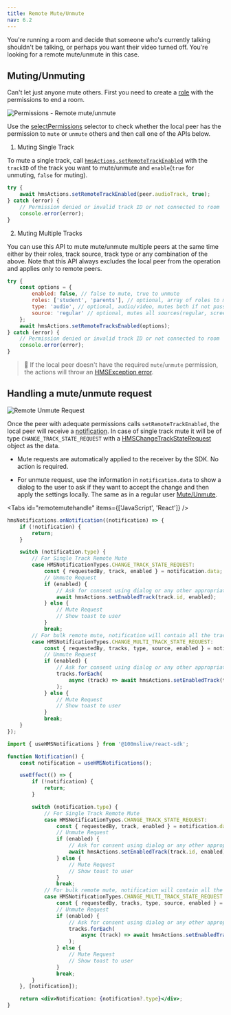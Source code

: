 ```yaml
---
title: Remote Mute/Unmute
nav: 6.2
---
```


You're running a room and decide that someone who's currently talking shouldn't be talking, or perhaps you want their video turned off. You're looking for a remote mute/unmute in this case.

## Muting/Unmuting

Can't let just anyone mute others. First you need to create a [role](/javascript/v2/foundation/templates-and-roles) with the permissions to end a room.

![Permissions - Remote mute/unmute](/guides/permissions.png)

Use the [selectPermissions](/javascript/v2/how--to-guides/control-remote-peers/change-role#know-thy-permissions) selector to check whether the local peer has the
permission to `mute` or `unmute` others and then call one of the APIs below.

1. Muting Single Track

To mute a single track, call [`hmsActions.setRemoteTrackEnabled`](/api-reference/javascript/v2/interfaces/HMSActions#set-remote-track-enabled)
with the `trackID` of the track you want to mute/unmute and `enable`(`true` for unmuting, `false` for muting).

```js
try {
    await hmsActions.setRemoteTrackEnabled(peer.audioTrack, true);
} catch (error) {
    // Permission denied or invalid track ID or not connected to room
    console.error(error);
}
```

2. Muting Multiple Tracks

You can use this API to mute mute/unmute multiple peers at the same time either by their roles, track source, track type
or any combination of the above. Note that this API always excludes
the local peer from the operation and applies only to remote peers.

```js
try {
    const options = {
        enabled: false, // false to mute, true to unmute
        roles: ['student', 'parents'], // optional, array of roles to mute, mutes everyone if not passed
        type: 'audio', // optional, audio/video, mutes both if not passed
        source: 'regular' // optional, mutes all sources(regular, screen etc.) if not passed
    };
    await hmsActions.setRemoteTracksEnabled(options);
} catch (error) {
    // Permission denied or invalid track ID or not connected to room
    console.error(error);
}
```

> 🚧 If the local peer doesn't have the required `mute`/`unmute` permission, the actions will throw an [HMSException error](/javascript/v2/how--to-guides/debugging/error-handling).

## Handling a mute/unmute request

![Remote Unmute Request](/guides/remote-unmute.png)

Once the peer with adequate permissions calls `setRemoteTrackEnabled`, the local peer will receive a [notification](/javascript/v2/how--to-guides/listen-to-room-events/notifications).
In case of single track mute it will be of type `CHANGE_TRACK_STATE_REQUEST` with a
[HMSChangeTrackStateRequest](/api-reference/javascript/v2/interfaces/HMSChangeTrackStateRequest) object as the data.

-   Mute requests are automatically applied to the receiver by the SDK. No action is required.

-   For unmute request, use the information in `notification.data` to show a dialog to the user to ask if they want to accept
    the change and then apply the settings locally. The same as in a regular user [Mute/Unmute](/javascript/v2/how--to-guides/set-up-video-conferencing/mute).

<Tabs id="remotemutehandle" items={['JavaScript', 'React']} />

<Tab id='remotemutehandle-0'>

```js
hmsNotifications.onNotification((notification) => {
    if (!notification) {
        return;
    }

    switch (notification.type) {
        // For Single Track Remote Mute
        case HMSNotificationTypes.CHANGE_TRACK_STATE_REQUEST:
            const { requestedBy, track, enabled } = notification.data;
            // Unmute Request
            if (enabled) {
                // Ask for consent using dialog or any other appropriate UI
                await hmsActions.setEnabledTrack(track.id, enabled);
            } else {
                // Mute Request
                // Show toast to user
            }
            break;
        // For bulk remote mute, notification will contain all the tracks which will be impacted by this request
        case HMSNotificationTypes.CHANGE_MULTI_TRACK_STATE_REQUEST:
            const { requestedBy, tracks, type, source, enabled } = notification.data;
            // Unmute Request
            if (enabled) {
                // Ask for consent using dialog or any other appropriate UI
                tracks.forEach(
                    async (track) => await hmsActions.setEnabledTrack(track.id, enabled)
                );
            } else {
                // Mute Request
                // Show toast to user
            }
            break;
    }
});
```

</Tab>

<Tab id='remotemutehandle-1'>

```jsx
import { useHMSNotifications } from '@100mslive/react-sdk';

function Notification() {
    const notification = useHMSNotifications();

    useEffect(() => {
        if (!notification) {
            return;
        }

        switch (notification.type) {
            // For Single Track Remote Mute
            case HMSNotificationTypes.CHANGE_TRACK_STATE_REQUEST:
                const { requestedBy, track, enabled } = notification.data;
                // Unmute Request
                if (enabled) {
                    // Ask for consent using dialog or any other appropriate UI
                    await hmsActions.setEnabledTrack(track.id, enabled);
                } else {
                    // Mute Request
                    // Show toast to user
                }
                break;
            // For bulk remote mute, notification will contain all the tracks which will be impacted by this request
            case HMSNotificationTypes.CHANGE_MULTI_TRACK_STATE_REQUEST:
                const { requestedBy, tracks, type, source, enabled } = notification.data;
                // Unmute Request
                if (enabled) {
                    // Ask for consent using dialog or any other appropriate UI
                    tracks.forEach(
                        async (track) => await hmsActions.setEnabledTrack(track.id, enabled)
                    );
                } else {
                    // Mute Request
                    // Show toast to user
                }
                break;
        }
    }, [notification]);

    return <div>Notification: {notification?.type}</div>;
}
```

</Tab>
